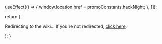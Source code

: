 
  useEffect(() => {
    window.location.href = promoConstants.hackNight;
  }, []);

  return (
    <p>
      Redirecting to the wiki... If you're not redirected,
      <a href={promoConstants.hackNight}> click here</a>.
    </p>
  );
}
